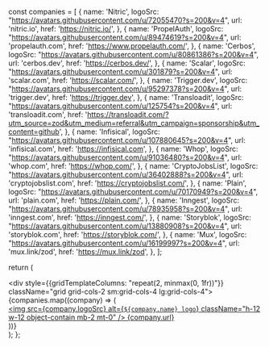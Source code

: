   const companies = [
    { 
      name: 'Nitric', 
      logoSrc: "https://avatars.githubusercontent.com/u/72055470?s=200&v=4",
      url: 'nitric.io', 
      href: 'https://nitric.io/',
    },
    { 
      name: 'PropelAuth', 
      logoSrc: "https://avatars.githubusercontent.com/u/89474619?s=200&v=4",
      url: 'propelauth.com', 
      href: 'https://www.propelauth.com/',
    },
    { 
      name: 'Cerbos', 
      logoSrc: "https://avatars.githubusercontent.com/u/80861386?s=200&v=4",
      url: 'cerbos.dev', 
      href: 'https://cerbos.dev/',
    },
    { 
      name: 'Scalar', 
      logoSrc: "https://avatars.githubusercontent.com/u/301879?s=200&v=4",
      url: 'scalar.com', 
      href: 'https://scalar.com/',
    },
    { 
      name: 'Trigger.dev', 
      logoSrc: "https://avatars.githubusercontent.com/u/95297378?s=200&v=4",
      url: 'trigger.dev', 
      href: 'https://trigger.dev',
    },
    { 
      name: 'Transloadit', 
      logoSrc: "https://avatars.githubusercontent.com/u/125754?s=200&v=4",
      url: 'transloadit.com', 
      href: 'https://transloadit.com/?utm_source=zod&utm_medium=referral&utm_campaign=sponsorship&utm_content=github',
    },
    { 
      name: 'Infisical', 
      logoSrc: "https://avatars.githubusercontent.com/u/107880645?s=200&v=4",
      url: 'infisical.com', 
      href: 'https://infisical.com',
    },
    { 
      name: 'Whop', 
      logoSrc: "https://avatars.githubusercontent.com/u/91036480?s=200&v=4",
      url: 'whop.com', 
      href: 'https://whop.com/',
    },
    { 
      name: 'CryptoJobsList', 
      logoSrc: "https://avatars.githubusercontent.com/u/36402888?s=200&v=4",
      url: 'cryptojobslist.com', 
      href: 'https://cryptojobslist.com/',
    },
    { 
      name: 'Plain', 
      logoSrc: "https://avatars.githubusercontent.com/u/70170949?s=200&v=4",
      url: 'plain.com', 
      href: 'https://plain.com/',
    },
    { 
      name: 'Inngest', 
      logoSrc: "https://avatars.githubusercontent.com/u/78935958?s=200&v=4",
      url: 'inngest.com', 
      href: 'https://inngest.com/',
    },
    { 
      name: 'Storyblok', 
      logoSrc: "https://avatars.githubusercontent.com/u/13880908?s=200&v=4",
      url: 'storyblok.com', 
      href: 'https://storyblok.com/',
    },
    { 
      name: 'Mux', 
      logoSrc: "https://avatars.githubusercontent.com/u/16199997?s=200&v=4",
      url: 'mux.link/zod', 
      href: 'https://mux.link/zod',
    },
  ];

  return (
    <div className="max-w-6xl mx-auto p-4">
      <div className="border border-gray-200 dark:border-gray-700 bg-white dark:bg-gray-900 rounded-md">
        <div style={{gridTemplateColumns: "repeat(2, minmax(0, 1fr))"}} className="grid grid-cols-2 sm:grid-cols-4 lg:grid-cols-4">
          {companies.map((company) => (
            <div 
              key={company.name} 
              className="p-4 flex flex-col items-center border-b border-r border-gray-200 dark:border-gray-700 last:border-b-0 sm:last-sm:border-b sm:even:last:border-r-0 lg:nth-3:last-3:border-r-0 xl:nth-4:last-4:border-r-0"
            >
              <a href={company.href} target="_blank" rel="noopener noreferrer" className="flex flex-col items-center">
                <img 
                  src={company.logoSrc}
                  alt={`${company.name} logo`} 
                  className="h-12 w-12 object-contain mb-2 mt-0"
                />
                <span className="text-sm text-gray-500 dark:text-gray-400 hover:text-gray-700 dark:hover:text-gray-300">
                  {company.url}
                </span>
              </a>
            </div>
          ))}
        </div>
      </div>
    </div>
  );
};
